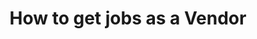 ---
title: 'How to get jobs as a Vendor'
description: 'Lorem ipsum dolor sit amet Lorem ipsum dolor sit amet Lorem ipsum dolor sit amet'
pubDate: 'Jul 10 2022'
heroImage: '/Artboard 1 (1).png'
authorName: Jese Leos
authorBio: 'Graphic Designer, educator & CEO Flowbite'
profilePicture: 'https://flowbite.com/docs/images/people/profile-picture-2.jpg'
---